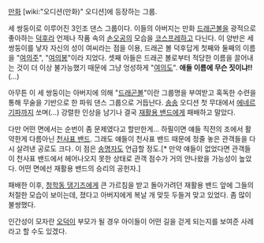 [[만화]] [wiki:"오디션(만화)" 오디션]에 등장하는 그룹.

세 쌍둥이로 이루어진 3인조 댄스 그룹이다. 이들의 아버지는 만화 [[드래곤볼]]을 광적으로 좋아하는 [[덕후]]라 언제나 작품 속의 [[손오공]]의 모습을 [[코스프레]]하고 다닌다. 이 양반은 세 쌍둥이를 낳자 자신의 성이 여씨라는 점을 이용, 드래곤 볼 덕후답게 첫째와 둘째의 이름을 "[[여의주]]", "[[여의봉]]"이라 지었다. 셋째 아들은 드래곤 볼로부터 적당한 이름을 끌어내는 것이 더 이상 불가능했기 때문에 그냥 엉성하게 "[[여의도]]". '''애들 이름에 무슨 짓이냐!!'''(…)

아무튼 이 세 쌍둥이는 아버지에 의해 "[[드래곤볼]]"이란 그룹명을 부여받고 혹독한 수련을 통해 무술을 기반으로 한 파워 댄스 그룹으로 거듭난다. [[송송]] 오디션 첫 무대에서 [[에네르기파]]까지 쏘며(…) 강렬한 인상을 남기나 결국 [[재활용 밴드]]에게 패배하고 말았다.

다만 어떤 면에서는 순번이 좀 문제였다고 할만한게... 하필이면 얘들 직전의 조에서 활약한게 다름아닌 [[천사표 밴드]]. 그래도 얘들이 천사표 밴드 때문에 정줄 놓은 관객들을 다시 살려낸 공로도 크다. 이 점은 [[송명자]]도 언급할 정도.[* 만약 얘들이 없었다면 관객들이 천사표 밴드에서 헤어나오지 못한 상태로 관객 점수가 거의 안나왔을 가능성이 높았다. 어떤 면에선 재활용 밴드의 승리의 공헌자.]

패배한 이후, [[청학동 댕기즈]]에게 큰 가르침을 받고 돌아가려던 재활용 밴드 앞에 그들의 처절한 모습이 보이는데, 졌다고 아버지에게 복날 개 맞듯 두들겨 맞고 있었다. 좀 많이 불쌍했다. 

인간성이 모자란 [[오덕]]이 부모가 될 경우 아이들이 어떤 길을 걷게 되는지를 보여준 사례라고 할 수도 있겠다. 

